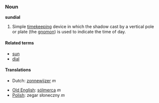 ===Noun===
'''sundial'''

#Simple [[timekeeping]] device in which the shadow cast by a vertical pole or plate (the [[gnomon]]) is used to indicate the time of day.

====Related terms====
*[[sun]]
*[[dial]]

====Translations====
{{top}}
*Dutch: [[zonnewijzer]] ''m''
{{mid}}
*[[Old English]]: [[sólmerca]] ''m''
*[[Polish]]: zegar słoneczny ''m''
{{bottom}}